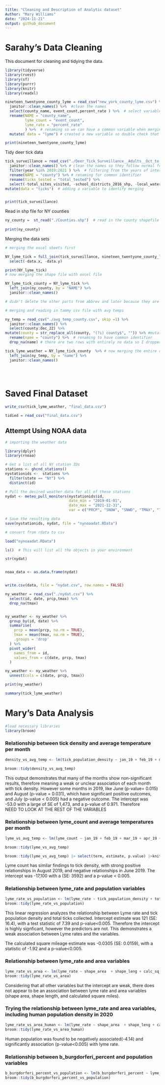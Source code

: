 ```yaml
---
title: "Cleaning and Description of Analytic dataset"
Author: "Mary Williams"
date: "2024-11-21"
output: github_document
---
```

# Sarahy's Data Cleaning

This document for cleaning and tidying the data.

```r
library(tidyverse)
library(rvest)
library(sf)
library(purrr)
library(knitr)
library(readxl)
``` 

```r
nineteen_twentyone_county_lyme = read_csv("new_york_county_lyme.csv") %>%  #read in the NYC lyme data
  janitor::clean_names() %>%  #clean the names 
  select(county_name, event_count,percent_rate ) %>%  # select variables of interest 
  rename(NAME = "county_name", 
         lyme_count = "event_count",
         lyme_rate = "percent_rate"
         ) %>%  # renaming so we can have a common variable when merging 
  mutate( data = "lyme") # created a new variable so double check that merging was accurate

print(nineteen_twentyone_county_lyme)

```


Tidy deer tick data 
```r

tick_surveillance = read_csv("./Deer_Tick_Surveillance__Adults__Oct_to_Dec__excluding_Powassan_virus__Beginning_2008_20241116.csv") %>% 
  janitor::clean_names() %>% # clean the names so they follow normal form 
  filter(year %in% 2019:2021 ) %>%  # filtering from the years of interest that are based from the lyme disease data 
  rename(NAME = "county") %>% # renaming for common identifier
  rename(ticks_tested = "total_tested") %>% 
  select(-total_sites_visited, -school_districts_2016_shp, -local_waterfront_revitalization_program_lwrp_communities, -new_york_zip_codes, -counties, -nys_senate_districts, -a_phagocytophilum_percent, -b_microti_percent, -b_miyamotoi_percent) %>%  # selecting and removing variables of interest , 
mutate(data = "ticks")  # adding a variable to identify merging 


print(tick_surveillance)

```

Read in shp file for NY counties 

```r
ny_county =  st_read("./Counties.shp")  # read in the county shapefile 
 
print(ny_county)

```

Merging the data sets 

```r

# merging the excel sheets first 

NY_lyme_tick = full_join(tick_surveillance, nineteen_twentyone_county_lyme, by = "NAME") %>% 
  select(-data.x, -data.y)

print(NY_lyme_tick)
# now merging the shape file with excel file 

NY_lyme_tick_county = NY_lyme_tick %>%
  left_join(ny_county, by = "NAME") %>% 
  janitor::clean_names() 

# didn't delete the other parts from abbrev and later because they are part of the shapefile and if I delete I have to convert it to a dataframe making the shapefile no longer spatial. 


```



```r
# merging and reading in tammy csv file with avg temps 

ny_temp = read_csv("./avg_temp_county.csv", skip =1) %>% 
  janitor::clean_names() %>% 
  select(county:dec_22) %>% 
mutate(county = str_replace_all(county, "(?i) county$", "")) %>% #mutated to remove the suffix county so that the data can be merged and have common identifier
  rename(name = "county") %>%  # renaming to have common identifier 
  drop_na(name) # there are two rows with entirely no data so I dropped them 

tick_lyme_weather = NY_lyme_tick_county  %>% # now merging the entire dataset with avg weather 
  left_join(ny_temp, by = "name") %>% 
  janitor::clean_names() 
         
         
         
```

# Saved Final Dataset 

```r
write_csv(tick_lyme_weather, "final_data.csv")

tidied = read_csv("final_data.csv")
```



## Attempt Using NOAA data 
```r
# importing the weather data 

library(dplyr)
library(rnoaa)

# Get a list of all NY station IDs
stations <- ghcnd_stations()
nystationids <-  stations %>% 
  filter(state == "NY") %>% 
  distinct(id)

# Pull the desired weather data for all of these stations
nydat <- meteo_pull_monitors(nystationids$id, 
                             date_min = "2019-01-01", 
                             date_max = "2021-12-31", 
                             var = c("PRCP", "SNOW", "SNWD", "TMAX", "TMIN"))

# Save the resulting data
save(nystationids, nydat, file = "nynoaadat.RData")

```



```r
# convert from rdata to csv

load("nynoaadat.RData")

ls()  # This will list all the objects in your environment

str(nydat)


noaa_data <- as.data.frame(nydat)


write.csv(data, file = "nydat.csv", row.names = FALSE)

```



```r

ny_weather = read_csv("./nydat.csv") %>% 
  select(id, date, prcp,tmax) %>% 
  drop_na(tmax) 


ny_weather <- ny_weather %>%
  group_by(id, date) %>%
  summarise(
    prcp = mean(prcp, na.rm = TRUE),
    tmax = mean(tmax, na.rm = TRUE),
    .groups = 'drop'
  ) %>%
  pivot_wider(
    names_from = id,
    values_from = c(date, prcp, tmax)
  )

ny_weather <- ny_weather %>%
  unnest(cols = c(date, prcp, tmax))

print(ny_weather)

summary(tick_lyme_weather)
```
# Mary's Data Analysis
```r
#load necessary libraries
library(broom)
```

### Relationship between tick density and average temperature per month 
```r
density_vs_avg_temp <- lm(tick_population_density ~ jan_19 + feb_19 + mar_19 + apr_19 + may_19 +jun_19 + jul_19 + aug_19 + sep_19 + oct_19 + nov_19 + dec_19 + jan_20 + feb_20 + mar_20 + apr_20 + may_20 + jun_20 + jul_20 + aug_20 + sep_20 + oct_20 + nov_20 + dec_20+ jan_21 + feb_21 + mar_21 + apr_21 + may_21 + jun_21 + jul_21 + aug_21 + sep_21 + oct_21 + nov_21 + dec_21, data = tick_lyme_weather, na.action = na.exclude) #examine the relationship between tick density and average temperature

broom::tidy(density_vs_avg_temp)
```
This output demonstrates that many of the months show non-significant results, therefore meaning a weak or unclear association of each month with tick density. However some months in 2019, like June (p-value= 0.015) and August (p-value = 0.031), which have significant positive outcomes, and July (p-value < 0.005) had a negative outcome. The intercept was -53.0 with a large of SE of 1,473, and a p-value of 0.971. Therefore  
NEED TO LOOK AT THE REST OF THE VARIABLES

### Relationship between lyme_count and average temperatures per month
```r
lyme_vs_avg_temp <- lm(lyme_count ~ jan_19 + feb_19 + mar_19 + apr_19 + may_19 + jun_19 + jul_19 + aug_19 + sep_19 + oct_19 + nov_19 + dec_19 + jan_20 + feb_20 + mar_20 + apr_20 + may_20 + jun_20 + jul_20 + aug_20 + sep_20 + oct_20 + nov_20 + dec_20+ jan_21 + feb_21 + mar_21 + apr_21 + may_21 + jun_21 + jul_21 + aug_21 + sep_21 + oct_21 + nov_21 + dec_21, data = tick_lyme_weather)

broom::tidy(lyme_vs_avg_temp)

broom::tidy(lyme_vs_avg_temp) |> select(term, estimate, p.value) |>knitr::kable(digits =3)
```
Lyme count has similar findings to tick density, with strong positive relationships in August 2019, and negative relationships in June 2019. The intercept was -17,100 with a (SE: 3592) and a p-value < 0.005. 

### Relationship between lyme_rate and population variables
```r
lyme_rate_vs_population <- lm(lyme_rate ~ tick_population_density + total_ticks_collected, data = tick_lyme_weather)
broom::tidy(lyme_rate_vs_population)
```
This linear regression analyzes the relationship between Lyme rate and tick population density and total ticks collected. Intercept estimate was 121 (SE: 16.4), with a test statistic of 7.39 and p-value<0.005. Therefore the intercept is highly signficant, however the predictors are not. This demonstrates a weak association between Lyme rates and the variables. 

The calculated square mileage estimate was -0.0305 (SE: 0.0159), with a statistic of -1.92 and a p-value<0.005. 
 
### Relationship between lyme_rate and area variables
```r
lyme_rate_vs_area <- lm(lyme_rate ~ shape_area  + shape_leng + calc_sq_mi, data = tick_lyme_weather)
broom::tidy(lyme_rate_vs_area)
```
Considering that all other variables but the intercept are weak, there does not appear to be an association between lyme rate and area variables (shape area, shape length, and calculated square miles). 

### Trying the relationship between lyme_rate and area variables, including human population density in 2020
```r
lyme_rate_vs_area_human <- lm(lyme_rate ~ shape_area  + shape_leng + calc_sq_mi + pop2020, data = tick_lyme_weather)
broom::tidy(lyme_rate_vs_area_human)
```
Human population was found to be negatively associated(-4.14) and significantly association (p-value<0.005) with lyme rate. 

### Relationship between b_burgdorferi_percent and population variables
```r
b_burgdorferi_percent_vs_population <- lm(b_burgdorferi_percent ~ lyme_rate + tick_population_density + total_ticks_collected, data = tick_lyme_weather)
broom::tidy(b_burgdorferi_percent_vs_population)
```
